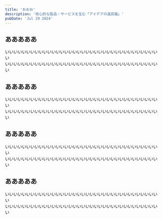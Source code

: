 ```yaml
---
title: 'おおお'
description: '核心的な製品・サービスを生む「アイデアの道具箱」'
pubDate: 'Jul 29 2024'
---
```


## あああああ
いいいいいいいいいいいいいいいいいいいいいいいいいいいいいいいいいいいいい  
いいいいいいいいいいいいいいいいいいいいいいいいいいいいいいいいいいいいい


## あああああ
いいいいいいいいいいいいいいいいいいいいいいいいいいいいいいいいいいいいい  
いいいいいいいいいいいいいいいいいいいいいいいいいいいいいいいいいいいいい


## あああああ
いいいいいいいいいいいいいいいいいいいいいいいいいいいいいいいいいいいいい  
いいいいいいいいいいいいいいいいいいいいいいいいいいいいいいいいいいいいい


## あああああ
いいいいいいいいいいいいいいいいいいいいいいいいいいいいいいいいいいいいい  
いいいいいいいいいいいいいいいいいいいいいいいいいいいいいいいいいいいいい


<XinLogo />